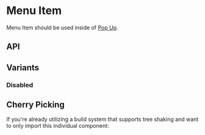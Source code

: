 
<Meta of={MenuItemStories} />

# Menu Item

Menu Item should be used inside of [Pop Up](?path=/docs/components-pop-up--default-story).

<Canvas of={MenuItemStories.Default} />

## API

<Controls />

## Variants

### Disabled

<Canvas of={MenuItemStories.Disabled} />

## Cherry Picking

If you're already utilizing a build system that supports tree shaking and want to only import this individual component:

```js
import { RuxMenuItem } from '@astrouxds/astro-web-components/dist/components/rux-menu-item'
customElements.define('rux-menu-item', RuxMenuItem)
```
